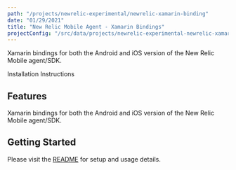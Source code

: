 ```yaml
---
path: "/projects/newrelic-experimental/newrelic-xamarin-binding"
date: "01/29/2021"
title: "New Relic Mobile Agent - Xamarin Bindings"
projectConfig: "/src/data/projects/newrelic-experimental-newrelic-xamarin-binding.json"
---
```


<!-- Imports must occur at the top of the file -->

Xamarin bindings for both the Android and iOS version of the New Relic Mobile agent/SDK.

<Link to="https://github.com/newrelic-experimental/newrelic-xamarin-binding">Installation Instructions</Link>

## Features

Xamarin bindings for both the Android and iOS version of the New Relic Mobile agent/SDK.

## Getting Started

Please visit the [README](https://github.com/newrelic-experimental/newrelic-xamarin-binding#readme) for setup and usage details.
